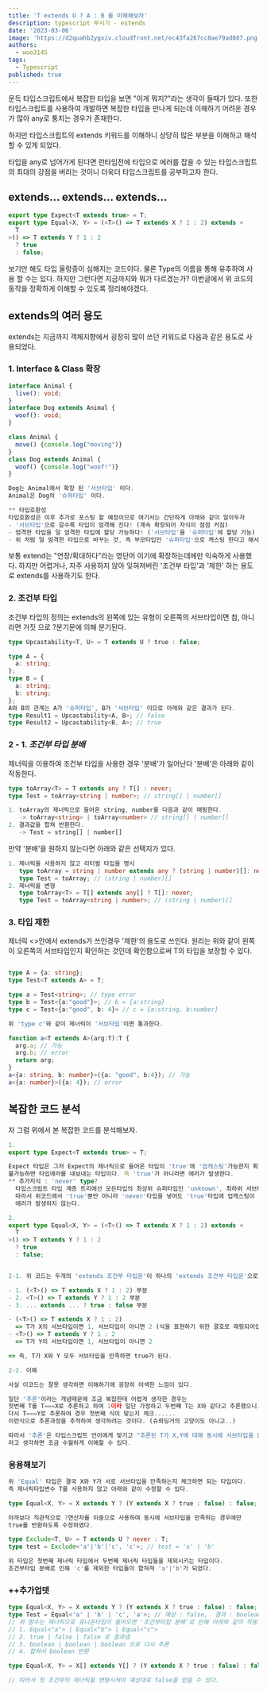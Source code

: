 ```yaml
---
title: 'T extends U ? A : B 를 이해해보자'
description: typescript 부시기 - extends
date: '2023-03-06'
image: 'https://d2quahb2ygxiv.cloudfront.net/ec43fa267cc8ae79ad087.png'
authors:
  - woo3145
tags:
  - Typescript
published: true
---
```


문득 타입스크립트에서 복잡한 타입을 보면 "이게 뭐지?"라는 생각이 들때가 있다.
또한 타입스크립트를 사용하여 개발하면 복잡한 타입을 만나게 되는데 이해하기 어려운 경우가 많아 any로 퉁치는 경우가 존재한다.

하지만 타입스크립트의 extends 키워드를 이해하니 상당히 많은 부분을 이해하고 해석할 수 있게 되었다.

타입을 any로 넘어가게 된다면 런타임전에 타입으로 에러를 잡을 수 있는 타입스크립트의 최대의 강점을 버리는 것이니 더욱더 타입스크립트를 공부하고자 한다.

## extends... extends... extends...

```ts
export type Expect<T extends true> = T;
export type Equal<X, Y> = (<T>() => T extends X ? 1 : 2) extends <
  T
>() => T extends Y ? 1 : 2
  ? true
  : false;
```

보기만 해도 타입 울렁증이 심해지는 코드이다. 물론 Type의 이름을 통해 유추하여 사용 할 수는 있다.
하지만 그런다면 지금까지와 뭐가 다르겠는가?
이번글에서 위 코드의 동작을 정확하게 이해할 수 있도록 정리해야겠다.

## extends의 여러 용도

extends는 지금까지 객체지향에서 굉장히 많이 쓰던 키워드로 다음과 같은 용도로 사용되었다.

### 1. Interface & Class 확장

```ts
interface Animal {
  live(): void;
}
interface Dog extends Animal {
  woof(): void;
}

class Animal {
  move() {console.log("moving")}
}
class Dog extends Animal {
  woof() {console.log("woof!")}
}

Dog는 Animal에서 확장 된 '서브타입' 이다.
Animal은 Dog의 '슈퍼타입' 이다.

** 타입호환성
타입호환성은 이후 추가로 포스팅 할 예정이므로 여기서는 간단하게 아래와 같이 알아두자
- '서브타입'으로 갈수록 타입이 엄격해 진다! (계속 확장되어 자식이 점점 커짐)
- 엄격한 타입을 덜 엄격한 타입에 할당 가능하다! ('서브타입'을 '슈퍼타입'에 할당 가능)
- 위 처럼 덜 엄격한 타입으로 바꾸는 것, 즉 부모타입인 '슈퍼타입'으로 캐스팅 한다고 해서 '업캐스팅'이라고 한다
```

보통 extend는 "연장/확대하다"라는 영단어 이기에 확장하는데에만 익숙하게 사용했다.
하지만 어렵거나, 자주 사용하지 않아 잊혀져버린 '조건부 타입'과 '제한' 하는 용도로 extends를 사용하기도 한다.

### 2. 조건부 타입

조건부 타입의 정의는 extends의 왼쪽에 있는 유형이 오른쪽의 서브타입이면
참, 아니라면 거짓 으로 ?분기문에 의해 분기된다.

```ts
type Upcastability<T, U> = T extends U ? true : false;

type A = {
  a: string;
};
type B = {
  a: string;
  b: string;
};
A와 B의 관계는 A가 '슈퍼타입', B가 '서브타입' 이므로 아래와 같은 결과가 된다.
type Result1 = Upcastability<A, B>; // false
type Result2 = Upcastability<B, A>; // true
```

### 2 - 1. _조건부 타입 분배_

제너릭을 이용하여 조건부 타입을 사용한 경우 '분배'가 일어난다
'분배'은 아래와 같이 작동한다.

```ts
type toArray<T> = T extends any ? T[] : never;
type Test = toArray<string | number>; // string[] | number[]

1. toArray의 제너릭으로 들어온 string, number를 다음과 같이 매핑한다.
   -> toArray<string> | toArray<number> // string[] | number[]
2. 결과값을 합쳐 반환한다.
   -> Test = string[] | number[]
```

만약 '분배'을 원하지 않는다면 아래와 같은 선택지가 있다.

```ts
1. 제너릭을 사용하지 않고 리터럴 타입을 명시
   type toArray = string | number extends any ? (string | number)[]: never;
   type Test = toArray; // (string | number)[]
2. 제너릭을 변형
   type toArray<T> = T[] extends any[] ? T[]: never;
   type Test = toArray<string | number>; // (string | number)[]
```

### 3. 타입 제한

제너릭 \<\>안에서 extends가 쓰인경우 '제한'의 용도로 쓰인다.
원리는 위와 같이 왼쪽이 오른쪽의 서브타입인지 확인하는 것인데 확인함으로써 T의 타입을 보장할 수 있다.

```ts

type A = {a: string};
type Test<T extends A> = T;

type a = Test<string>; // type error
type b = Test<{a:"good"}>; // b = {a:string}
type c = Test<{a:"good", b: 4}> // c = {a:string, b:number}

위 'type c'와 같이 제너릭이 '서브타입'이면 통과한다.

function a<T extends A>(arg:T):T {
  arg.a; // 가능
  arg.b; // error
  return arg;
}
a<{a: string, b: number}>({a: "good", b:4}); // 가능
a<{a: number}>({a: 4}); // error


```

## 복잡한 코드 분석

자 그럼 위에서 본 복잡한 코드를 분석해보자.

```ts
1.
export type Expect<T extends true> = T;

Expect 타입은 그저 Expect의 제너릭으로 들어온 타입이 'true'에 '업캐스팅'가능한지 확인하고
불가능하면 타입에러를 내보내는 타입이다. 즉 'true'가 아니라면 에러가 발생한다.
** 추가지식 : 'never' type?
  타입스크립트 타입 계층 트리에선 모든타입의 최상위 슈퍼타입인 'unknown', 최하위 서브타입인 'never'가 존재한다.
  따라서 위코드에서 'true'뿐만 아니라 'never'타입을 넣어도 'true'타입에 업캐스팅이 가능하여
  에러가 발생하지 않는다.

2.
export type Equal<X, Y> = (<T>() => T extends X ? 1 : 2) extends <
  T
>() => T extends Y ? 1 : 2
  ? true
  : false;


2-1. 위 코드는 두개의 'extends 조건부 타입문'이 하나의 'extends 조건부 타입문'으로 연결되어 있다

- 1. (<T>() => T extends X ? 1 : 2) 부분
- 2. <T>() => T extends Y ? 1 : 2 부분
- 3. ... extends ... ? true : false 부분

- (<T>() => T extends X ? 1 : 2)
  => T가 X의 서브타입이면 1, 서브타입이 아니면 2 (식을 표현하기 위한 괄호로 래핑되어있음)
- <T>() => T extends Y ? 1 : 2
  => T가 Y의 서브타입이면 1, 서브타입이 아니면 2

=> 즉, T가 X와 Y 모두 서브타입을 만족하면 true가 된다.

2-2. 이해

사실 이코드는 잘못 생각하면 이해하기에 굉장히 어색한 느낌이 있다.

일단 '추론'이라는 개념때문에 조금 복잡한데 어렵게 생각한 경우는
첫번째 T를 T===X로 추론하고 하여 1이라 일단 가정하고 두번째 T는 X와 같다고 추론했으니....
다시 T===Y로 추론하여 경우 첫번째 식이 맞는지 체크......
이런식으로 추론과정을 추적하여 생각하려는 것이다. (슈뢰딩거의 고양이도 아니고..)

따라서 '추론'은 타입스크립트 언어에게 맞기고 "추론된 T가 X,Y에 대해 동시에 서브타입을 만족하면 true이다"
라고 생각하면 조금 수월하게 이해할 수 있다.

```

### 응용해보기

```ts
위 'Equal' 타입은 결국 X와 Y가 서로 서브타입을 만족하는지 체크하면 되는 타입이다.
즉 제너릭타입변수 T를 사용하지 않고 아래와 같이 수정할 수 있다.

type Equal<X, Y> = X extends Y ? (Y extends X ? true : false) : false;

아까보다 직관적으로 ?연산자를 이중으로 사용하여 동시에 서브타입을 만족하는 경우에만
true를 반환하도록 수정하였다.

type Exclude<T, U> = T extends U ? never : T;
type test = Exclude<'a'|'b'|'c', 'c'>; // test = 'a' | 'b'

위 타입은 첫번째 제너릭 타입에서 두번째 제너릭 타입들을 제외시키는 타입이다.
조건부타입 분배로 인해 'c'를 제외한 타입들이 합쳐져 'a'|'b'가 되었다.
```

### ++추가업뎃

```ts
type Equal<X, Y> = X extends Y ? (Y extends X ? true : false) : false;
type Test = Equal<'a' | 'b' | 'c', 'a'>; // 예상 : false,  결과 : boolean
// 위 함수는 제너릭으로 유니온타입이 들어오면 '조건부타입 분배'로 인해 아래와 같이 작동한다
// 1. Equal<"a"> | Equal<"b"> | Equal<"c">
// 2. true | false | false 로 결과냄
// 3. boolean | boolean | boolean 으로 다시 추론
// 4. 합쳐서 boolean 반환

type Equal<X, Y> = X[] extends Y[] ? (Y extends X ? true : false) : false;

// 따라서 첫 조건부의 제너릭을 변형시켜야 예상대로 false을 얻을 수 있다.
```

